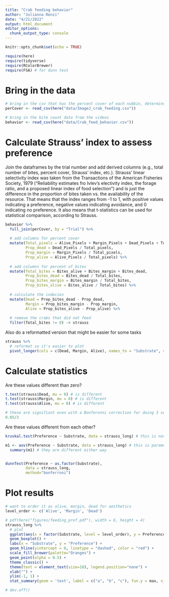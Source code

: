 ```yaml
---
title: "Crab feeding behavior"
author: "Julianna Renzi"
date: "4/21/2022"
output: html_document
editor_options: 
  chunk_output_type: console
---
```


```r
knitr::opts_chunk$set(echo = TRUE)

require(here)
require(tidyverse)
require(RColorBrewer)
require(FSA) # for dunn test
```

# Bring in the data

```r
# bring in the csv that has the percent cover of each nubbin, determined beforehand using ImageJ
perCover <- read_csv(here("data/ImageJ_crab_feeding.csv"))

# bring in the bite count data from the videos
behavior <- read_csv(here("data/Crab_feed_behavior.csv"))
```

# Calculate Strauss' index to assess preference

Join the dataframes by the trial number and add derived columns (e.g., total number of bites, percent cover, Strauss' index, etc.). Strauss' linear selectivity index was taken from the Transactions of the American Fisheries Society, 1979 ("Reliability estimates fro Ivlev's electivity index, the forage ratio, and a proposed linear index of food selection") and is just the difference in the proportion of bites taken vs. the availability of the resource. That means that the index ranges from -1 to 1, with positive values indicating a preference, negative values indicating avoidance, and 0 indicating no preference. It also means that t-statistics can be used for statistical comparison, according to Strauss.

```r
behavior %>% 
  full_join(perCover, by = "Trial") %>% 
  
  # add columns for percent cover
  mutate(Total_pixels = Alive_Pixels + Margin_Pixels + Dead_Pixels + Turf_Pixels + BrokenOff_Pixels,
         Prop_dead = Dead_Pixels / Total_pixels,
         Prop_margin = Margin_Pixels / Total_pixels,
         Prop_alive = Alive_Pixels / Total_pixels) %>% 
  
  # add columns for percent of bites
  mutate(Total_bites = Bites_alive + Bites_margin + Bites_dead,
         Prop_bites_dead = Bites_dead / Total_bites,
         Prop_bites_margin = Bites_margin / Total_bites,
         Prop_bites_alive = Bites_alive / Total_bites) %>% 
  
  # calculate the indecies
  mutate(Dead = Prop_bites_dead - Prop_dead,
         Margin = Prop_bites_margin - Prop_margin,
         Alive = Prop_bites_alive - Prop_alive) %>% 
  
  # remove the crabs that did not feed
  filter(Total_bites != 0) -> strauss
```

Also do a reformatted version that might be easier for some tasks

```r
strauss %>% 
  # reformat so it's easier to plot
  pivot_longer(cols = c(Dead, Margin, Alive), names_to = "Substrate", values_to = "Preference") -> strauss_long
```


# Calculate statistics

Are these values different than zero?

```r
t.test(strauss$Dead, mu = 0) # is different
t.test(strauss$Margin, mu = 0) # is different
t.test(strauss$Alive, mu = 0) # is different

# these are signifiant even with a Bonferonni correction for doing 3 separate tests:
0.05/3
```

Are these values different from each other? 

```r
kruskal.test(Preference ~ Substrate, data = strauss_long) # this is non-parametric

m1 <- aov(Preference ~ Substrate, data = strauss_long) # this is parametric
  summary(m1) # they are different either way


dunnTest(Preference ~ as.factor(Substrate),
         data = strauss_long,
         method="bonferroni")
```



# Plot results

```r
# want to order it as alive, margin, dead for aesthetics
level_order <- c('Alive', 'Margin', 'Dead') 

# pdf(here("figures/feeding_pref.pdf"), width = 6, height = 4)
strauss_long %>% 
  # plot
  ggplot(aes(x = factor(Substrate, level = level_order), y = Preference, fill = Substrate)) +
  geom_boxplot() +
  labs(x = "Substrate", y = "Preference") +
  geom_hline(yintercept = 0, linetype = "dashed", color = "red") +
  scale_fill_brewer(palette="Oranges") + 
  geom_point(alpha = 0.5) +
  theme_classic() +
  theme(text = element_text(size=18), legend.position="none") +
  xlab("") +
  ylim(-1, 1) +
  stat_summary(geom = 'text', label = c("a", "b", "c"), fun.y = max, vjust = -1, size=6, color = c("black", "black", "black")) # add letters for significance

# dev.off()

```





